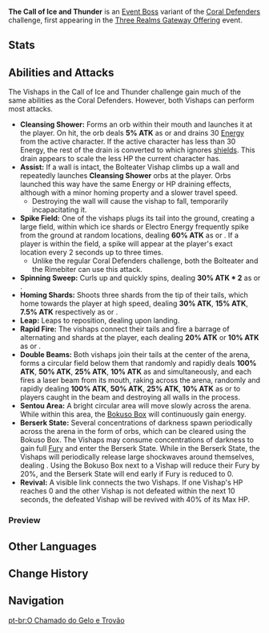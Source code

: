 {{Enemy Infobox
|type     = Event Bosses
|image    = Enemy The Call of Ice and Thunder.png
|family   = Bathysmal Vishaps
|element  = Cryo
|element2 = Electro
|ability1 = Fury
|ability2 = Energy Drain
}}
'''The Call of Ice and Thunder''' is an [[Event Boss]] variant of the [[Coral Defenders]] challenge, first appearing in the [[Three Realms Gateway Offering]] event.

==Stats==
{{Transclude|Coral Defenders|Stats}}

==Abilities and Attacks==
The Vishaps in the Call of Ice and Thunder challenge gain much of the same abilities as the Coral Defenders. However, both Vishaps can perform most attacks.
*'''Cleansing Shower:''' Forms an orb within their mouth and launches it at the player. On hit, the orb deals '''5% ATK''' as {{Color|Cryo DMG}} or {{Color|Electro DMG}} and drains 30 [[Energy]] from the active character. If the active character has less than 30 Energy, the rest of the drain is converted to {{Color|Black|True DMG}} which ignores [[shields]]. This drain appears to scale the less HP the current character has.
*'''Assist:''' If a wall is intact, the Bolteater Vishap climbs up a wall and repeatedly launches '''Cleansing Shower''' orbs at the player. Orbs launched this way have the same Energy or HP draining effects, although with a minor homing property and a slower travel speed.
**Destroying the wall will cause the vishap to fall, temporarily incapacitating it.
*'''Spike Field:''' One of the vishaps plugs its tail into the ground, creating a large field, within which ice shards or Electro Energy frequently spike from the ground at random locations, dealing '''60% ATK''' as {{Color|AoE Cryo DMG}} or {{Color|AoE Electro DMG}}. If a player is within the field, a spike will appear at the player's exact location every 2 seconds up to three times.
**Unlike the regular Coral Defenders challenge, both the Bolteater and the Rimebiter can use this attack.
*'''Spinning Sweep:''' Curls up and quickly spins, dealing '''30% ATK * 2''' as {{Color|AoE Cryo DMG}} or {{Color|AoE Electro DMG}}.
*'''Homing Shards:''' Shoots three shards from the tip of their tails, which home towards the player at high speed, dealing '''30% ATK''', '''15% ATK''', '''7.5% ATK''' respectively as {{Color|Cryo DMG}} or {{Color|Electro DMG}}.
*'''Leap:''' Leaps to reposition, dealing {{Color|AoE Physical DMG}} upon landing.
*'''Rapid Fire:''' The vishaps connect their tails and fire a barrage of alternating {{Cryo}} and {{Electro}} shards at the player, each dealing '''20% ATK''' or '''10% ATK''' as {{Color|Cryo DMG}} or {{Color|Electro DMG}}.
*'''Double Beams:''' Both vishaps join their tails at the center of the arena, forms a circular field below them that randomly and rapidly deals '''100% ATK''', '''50% ATK''', '''25% ATK''', '''10% ATK''' as {{Color|AoE Cryo DoT}} and {{Color|AoE Electro DoT}} simultaneously, and each fires a laser beam from its mouth, raking across the arena, randomly and rapidly dealing '''100% ATK''', '''50% ATK''', '''25% ATK''', '''10% ATK''' as {{Color|Cryo DMG}} or {{Color|Electro DMG}} to players caught in the beam and destroying all walls in the process.
*'''Sentou Area:''' A bright circular area will move slowly across the arena. While within this area, the [[Bokuso Box]] will continuously gain energy.
*'''Berserk State:''' Several concentrations of darkness spawn periodically across the arena in the form of orbs, which can be cleared using the Bokuso Box. The Vishaps may consume concentrations of darkness to gain full [[Fury]] and enter the Berserk State. While in the Berserk State, the Vishaps will periodically release large shockwaves around themselves, dealing {{Color|True AoE Physical DMG}}. Using the Bokuso Box next to a Vishap will reduce their Fury by 20%, and the Berserk State will end early if Fury is reduced to 0.
*'''Revival:''' A visible link connects the two Vishaps. If one Vishap's HP reaches 0 and the other Vishap is not defeated within the next 10 seconds, the defeated Vishap will be revived with 40% of its Max HP.

===Preview===
{{Preview
|size=185px
|file1    = Bathysmal Vishap Herd Cleansing Shower
|caption1 = Cleansing Shower

|file2    = Bathysmal Vishap Herd Cleansing Shower Energy Drain
|caption2 = Cleansing Shower (Energy Drain)

|file3    = Bathysmal Vishap Herd Cleansing Shower HP Drain
|caption3 = Cleansing Shower (HP Drain)

|file4    = Bathysmal Vishap Herd Assist
|caption4 = Assist

|file5    = Bathysmal Vishap Herd Assist Incapacitated
|caption5 = Assist (Incapacitated)

|file6    = Bathysmal Vishap Herd Spike Field Rimebiter
|caption6 = Spike Field ({{Color|Cryo|Rimebiter}})

|file7    = Bathysmal Vishap Herd Spike Field Bolteater
|caption7 = Spike Field ({{Color|Electro|Bolteater}})

|file8    = Bathysmal Vishap Herd Spinning Sweep
|caption8 = Spinning Sweep ({{Color|Cryo|Rimebiter}})

|file9    = Bathysmal Vishap Herd Spinning Sweep Bolteater
|caption9 = Spinning Sweep ({{Color|Electro|Bolteater}})

|file10    = Bathysmal Vishap Herd Homing Shards Rimebiter
|caption10 = Homing Shards ({{Color|Cryo|Rimebiter}})

|file11    = Bathysmal Vishap Herd Homing Shards
|caption11 = Homing Shards ({{Color|Electro|Bolteater}})

|file12    = Bathysmal Vishap Herd Rapid Fire
|caption12 = Rapid Fire

|file13    = Bathysmal Vishap Herd Double Beams
|caption13 = Double Beams

|file14    = The Call of Ice and Thunder Sentou Area
|caption14 = Sentou Area

|file15    = The Call of Ice and Thunder Berserk State
|caption15 = Berserk State

|file16    = Bathysmal Vishap Herd Soul Link
|caption16 = Revival
}}

==Other Languages==
{{Other Languages
|en      = The Call of Ice and Thunder
|zhs     = 冰呼雷啸
|zhs_rm  = Bīng Hū Léi Xiào
|zht     = 冰呼雷嘯
|zht_rm  = Bīng Hū Léi Xiào
|zh_tl   = Calling Ice, Roaring Thunder
|ja      = 氷呼雷鳴
|ja_rm   = Hyouko Raimei
|ja_tl   = Calling Ice, Roaring Thunder
|ko      = 울부짖는 빙뢰
|ko_rm   = 
|ko_tl   = 
|es      = Aullido de hielo y truenos
|es_tl   = Howl of Ice and Thunder
|fr      = Appel de la glace et du tonnerre
|fr_tl   = Call of Ice and Thunder
|ru      = Зов льда и грома
|ru_tl   = 
|th      = เสียงเรียกแห่งน้ำแข็งและสายฟ้า
|th_rm   = 
|th_tl   = 
|vi      = Băng Vang Sấm Rền
|vi_tl   = 
|de      = Donnergrollen im Schneesturm
|de_tl   = Rolling Thunder within a Snow Storm
|id      = Panggilan Es dan Guntur
|id_tl   = Call of Ice and Thunder
|pt      = O Chamado do Gelo e Trovão
|pt_tl   = The Call of Ice and Thunder
}}

==Change History==
{{Change History|2.5}}
<!--
==References==
{{Reflist}}
-->
==Navigation==
{{Enemy Navbox|special}}

[[pt-br:O Chamado do Gelo e Trovão]]